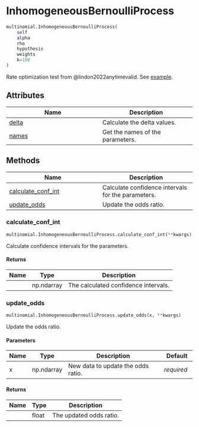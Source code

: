 # InhomogeneousBernoulliProcess { #savvi.multinomial.InhomogeneousBernoulliProcess }

```python
multinomial.InhomogeneousBernoulliProcess(
    self
    alpha
    rho
    hypothesis
    weights
    k=100
)
```

Rate optimization test from @lindon2022anytimevalid.
See [example](../examples/InhomogeneousBernoulliProcess.qmd).

## Attributes

| Name | Description |
| --- | --- |
| [delta](#savvi.multinomial.InhomogeneousBernoulliProcess.delta) | Calculate the delta values. |
| [names](#savvi.multinomial.InhomogeneousBernoulliProcess.names) | Get the names of the parameters. |

## Methods

| Name | Description |
| --- | --- |
| [calculate_conf_int](#savvi.multinomial.InhomogeneousBernoulliProcess.calculate_conf_int) | Calculate confidence intervals for the parameters. |
| [update_odds](#savvi.multinomial.InhomogeneousBernoulliProcess.update_odds) | Update the odds ratio. |

### calculate_conf_int { #savvi.multinomial.InhomogeneousBernoulliProcess.calculate_conf_int }

```python
multinomial.InhomogeneousBernoulliProcess.calculate_conf_int(**kwargs)
```

Calculate confidence intervals for the parameters.

#### Returns {.doc-section .doc-section-returns}

| Name   | Type       | Description                          |
|--------|------------|--------------------------------------|
|        | np.ndarray | The calculated confidence intervals. |

### update_odds { #savvi.multinomial.InhomogeneousBernoulliProcess.update_odds }

```python
multinomial.InhomogeneousBernoulliProcess.update_odds(x, **kwargs)
```

Update the odds ratio.

#### Parameters {.doc-section .doc-section-parameters}

| Name   | Type       | Description                        | Default    |
|--------|------------|------------------------------------|------------|
| x      | np.ndarray | New data to update the odds ratio. | _required_ |

#### Returns {.doc-section .doc-section-returns}

| Name   | Type   | Description             |
|--------|--------|-------------------------|
|        | float  | The updated odds ratio. |